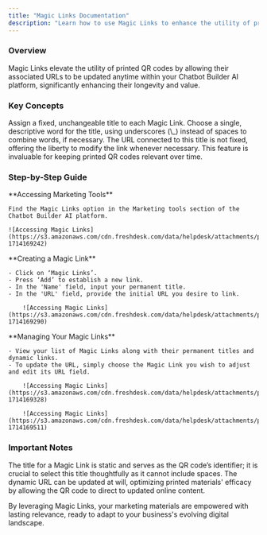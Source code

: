 ```yaml
---
title: "Magic Links Documentation"
description: "Learn how to use Magic Links to enhance the utility of printed QR codes by allowing their associated URLs to be updated anytime within your Chatbot Builder AI platform."
---
```



### Overview

Magic Links elevate the utility of printed QR codes by allowing their associated URLs to be updated anytime within your Chatbot Builder AI platform, significantly enhancing their longevity and value.

### Key Concepts

<CardGroup cols={2}>
  <Card title="Title Permanence">
    Assign a fixed, unchangeable title to each Magic Link. Choose a single, descriptive word for the title, using underscores (\_) instead of spaces to combine words, if necessary.
  </Card>
  <Card title="URL Flexibility">
    The URL connected to this title is not fixed, offering the liberty to modify the link whenever necessary. This feature is invaluable for keeping printed QR codes relevant over time.
  </Card>
</CardGroup>

### Step-by-Step Guide

<Steps>
  <Step>
    **Accessing Marketing Tools**

    Find the Magic Links option in the Marketing tools section of the Chatbot Builder AI platform.

    ![Accessing Magic Links](https://s3.amazonaws.com/cdn.freshdesk.com/data/helpdesk/attachments/production/150061184248/original/aKQb7v18apgnt9vLWMcGS3RYWMsYHLiUhg.png?1714169242)
  </Step>
  <Step>
    **Creating a Magic Link**

    - Click on ‘Magic Links’.
    - Press ‘Add’ to establish a new link.
    - In the 'Name' field, input your permanent title.
    - In the 'URL' field, provide the initial URL you desire to link.

        ![Accessing Magic Links](https://s3.amazonaws.com/cdn.freshdesk.com/data/helpdesk/attachments/production/150061184307/original/rKp2C7LB5vFk0XdhpYSlz0S371Apayw34A.png?1714169290)
  </Step>
  <Step>
    **Managing Your Magic Links**

    - View your list of Magic Links along with their permanent titles and dynamic links.
    - To update the URL, simply choose the Magic Link you wish to adjust and edit its URL field.

        ![Accessing Magic Links](https://s3.amazonaws.com/cdn.freshdesk.com/data/helpdesk/attachments/production/150061184355/original/YB1Ur0kzRi2nmkJe_uosWJSMQt_aH3Zd4g.png?1714169328)

        ![Accessing Magic Links](https://s3.amazonaws.com/cdn.freshdesk.com/data/helpdesk/attachments/production/150061184570/original/ZOIuSd0DdY_jJ9mPxbt5Sa56IE_lzDYgiw.png?1714169511)
  </Step>
</Steps>

### Important Notes

<Info>
  The title for a Magic Link is static and serves as the QR code’s identifier; it is crucial to select this title thoughtfully as it cannot include spaces.
</Info>

<Note>
  The dynamic URL can be updated at will, optimizing printed materials' efficacy by allowing the QR code to direct to updated online content.
</Note>

By leveraging Magic Links, your marketing materials are empowered with lasting relevance, ready to adapt to your business's evolving digital landscape.